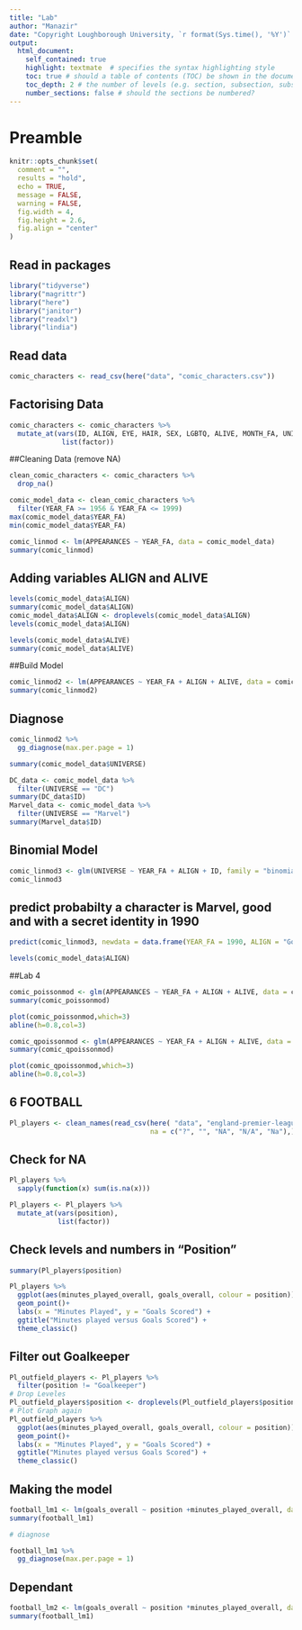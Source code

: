 ```yaml
---
title: "Lab"
author: "Manazir"
date: "Copyright Loughborough University, `r format(Sys.time(), '%Y')`  \n Last update: `r format(Sys.time(), '%d %B')`"
output:
  html_document:
    self_contained: true
    highlight: textmate  # specifies the syntax highlighting style
    toc: true # should a table of contents (TOC) be shown in the document?
    toc_depth: 2 # the number of levels (e.g. section, subsection, subsubsection) shown in the TOC
    number_sections: false # should the sections be numbered?
---
```

# Preamble
```r
knitr::opts_chunk$set(
  comment = "",
  results = "hold",
  echo = TRUE,
  message = FALSE,
  warning = FALSE,
  fig.width = 4,
  fig.height = 2.6,
  fig.align = "center"
)
```
## Read in packages
```r
library("tidyverse")
library("magrittr")
library("here")
library("janitor")
library("readxl")
library("lindia")
```

## Read data

```r
comic_characters <- read_csv(here("data", "comic_characters.csv"))
```

## Factorising Data
```r
comic_characters <- comic_characters %>%
  mutate_at(vars(ID, ALIGN, EYE, HAIR, SEX, LGBTQ, ALIVE, MONTH_FA, UNIVERSE),
             list(factor))


```

##Cleaning Data (remove NA)

```r
clean_comic_characters <- comic_characters %>%
  drop_na()
```

```r
comic_model_data <- clean_comic_characters %>%
  filter(YEAR_FA >= 1956 & YEAR_FA <= 1999)
max(comic_model_data$YEAR_FA)
min(comic_model_data$YEAR_FA)
```

```r
comic_linmod <- lm(APPEARANCES ~ YEAR_FA, data = comic_model_data)
summary(comic_linmod)
```

## Adding variables ALIGN and ALIVE

```r
levels(comic_model_data$ALIGN)
summary(comic_model_data$ALIGN)
comic_model_data$ALIGN <- droplevels(comic_model_data$ALIGN)
levels(comic_model_data$ALIGN)
```
```r
levels(comic_model_data$ALIVE)
summary(comic_model_data$ALIVE)

```
##Build Model

```r
comic_linmod2 <- lm(APPEARANCES ~ YEAR_FA + ALIGN + ALIVE, data = comic_model_data)
summary(comic_linmod2)
```
## Diagnose

```r
comic_linmod2 %>%
  gg_diagnose(max.per.page = 1)
```

```r
summary(comic_model_data$UNIVERSE)
```
```r
DC_data <- comic_model_data %>%
  filter(UNIVERSE == "DC")
summary(DC_data$ID)
Marvel_data <- comic_model_data %>%
  filter(UNIVERSE == "Marvel")
summary(Marvel_data$ID)
```


## Binomial Model

```r
comic_linmod3 <- glm(UNIVERSE ~ YEAR_FA + ALIGN + ID, family = "binomial", data = comic_model_data)
comic_linmod3
```

## predict probabilty a character is Marvel, good and with a secret identity in 1990

```r
predict(comic_linmod3, newdata = data.frame(YEAR_FA = 1990, ALIGN = "Good Characters", ID = "Secret Identity"), type = "response")
```


```r
levels(comic_model_data$ALIGN)
```



##Lab 4

```r

comic_poissonmod <- glm(APPEARANCES ~ YEAR_FA + ALIGN + ALIVE, data = comic_model_data, family = "poisson")
summary(comic_poissonmod)
```




```r
plot(comic_poissonmod,which=3)
abline(h=0.8,col=3)
```

```r
comic_qpoissonmod <- glm(APPEARANCES ~ YEAR_FA + ALIGN + ALIVE, data = comic_model_data, family = "quasipoisson")
summary(comic_qpoissonmod)

plot(comic_qpoissonmod,which=3)
abline(h=0.8,col=3)
```














## 6 FOOTBALL

```r
Pl_players <- clean_names(read_csv(here( "data", "england-premier-league-players-2018-to-2019-stats.csv"),
                                   na = c("?", "", "NA", "N/A", "Na"),))
```
## Check for NA
```r
Pl_players %>%
  sapply(function(x) sum(is.na(x)))
```

```r
Pl_players <- Pl_players %>%
  mutate_at(vars(position),
            list(factor))
```

## Check levels and numbers in "Position"
```r
summary(Pl_players$position)
```


```r
Pl_players %>%
  ggplot(aes(minutes_played_overall, goals_overall, colour = position)) +
  geom_point()+
  labs(x = "Minutes Played", y = "Goals Scored") +
  ggtitle("Minutes played versus Goals Scored") +
  theme_classic()
```

## Filter out Goalkeeper

```r
Pl_outfield_players <- Pl_players %>%
  filter(position != "Goalkeeper")
# Drop Leveles
Pl_outfield_players$position <- droplevels(Pl_outfield_players$position)
# Plot Graph again
Pl_outfield_players %>%
  ggplot(aes(minutes_played_overall, goals_overall, colour = position)) +
  geom_point()+
  labs(x = "Minutes Played", y = "Goals Scored") +
  ggtitle("Minutes played versus Goals Scored") +
  theme_classic()
```


## Making the model
```r
football_lm1 <- lm(goals_overall ~ position +minutes_played_overall, data = Pl_outfield_players)
summary(football_lm1)

# diagnose

football_lm1 %>%
  gg_diagnose(max.per.page = 1)
```

## Dependant

```r
football_lm2 <- lm(goals_overall ~ position *minutes_played_overall, data = Pl_outfield_players)
summary(football_lm1)
```

